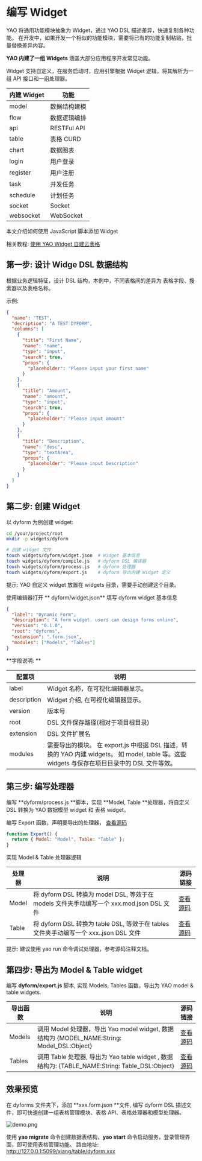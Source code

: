 # 编写 Widget

YAO 将通用功能模块抽象为 Widget，通过 YAO DSL 描述差异，快速复制各种功能。
在开发中，如果开发一个相似的功能模块，需要将已有的功能复制粘贴，批量替换差异内容。

**YAO 内建了一组 Widgets** 涵盖大部分应用程序开发常见功能。

Widget 支持自定义，在服务启动时，应用引擎根据 Widget 逻辑，将其解析为一组 API 接口和一组处理器。

| **内建 Widget** | **功能**     |
| --------------- | ------------ |
| model           | 数据结构建模 |
| flow            | 数据逻辑编排 |
| api             | RESTFul API  |
| table           | 表格 CURD    |
| chart           | 数据图表     |
| login           | 用户登录     |
| register        | 用户注册     |
| task            | 并发任务     |
| schedule        | 计划任务     |
| socket          | Socket       |
| websocket       | WebSocket    |

本文介绍如何使用 JavaScript 脚本添加 Widget

相关教程: [使用 YAO Widget 自建云表格](../教程/使用%20YAO%20Widget%20自建云表格.mdx)

## 第一步: 设计 Widge DSL 数据结构

根据业务逻辑特征，设计 DSL 结构，本例中，不同表格间的差异为 表格字段、搜索器以及表格名称。

示例:

```json
{
  "name": "TEST",
  "decription": "A TEST DYFORM",
  "columns": [
    {
      "title": "First Name",
      "name": "name",
      "type": "input",
      "search": true,
      "props": {
        "placeholder": "Please input your first name"
      }
    },
    {
      "title": "Amount",
      "name": "amount",
      "type": "input",
      "search": true,
      "props": {
        "placeholder": "Please input amount"
      }
    },
    {
      "title": "Description",
      "name": "desc",
      "type": "textArea",
      "props": {
        "placeholder": "Please input Description"
      }
    }
  ]
}
```

## 第二步: 创建 Widget

以 dyform 为例创建 widget:

```bash
cd /your/project/root
mkdir -p widgets/dyform

# 创建 widget 文件
touch widgets/dyform/widget.json  # Widget 基本信息
touch widgets/dyform/compile.js   # dyform DSL 编译器
touch widgets/dyform/process.js   # dyform 处理器
touch widgets/dyform/export.js    # dyform 导出内建 Widget 定义
```

提示: YAO 自定义 widget 放置在 widgets 目录，需要手动创建这个目录。

使用编辑器打开 ** dyform/widget.json** 填写 dyform widget 基本信息

```json
{
  "label": "Dynamic Form",
  "description": "A form widget. users can design forms online",
  "version": "0.1.0",
  "root": "dyforms",
  "extension": ".form.json",
  "modules": ["Models", "Tables"]
}
```

**字段说明: **

| **配置项**  | **说明**                                                                                                                                      |
| ----------- | --------------------------------------------------------------------------------------------------------------------------------------------- |
| label       | Widget 名称，在可视化编辑器显示。                                                                                                             |
| description | Widget 介绍, 在可视化编辑器显示。                                                                                                             |
| version     | 版本号                                                                                                                                        |
| root        | DSL 文件保存路径(相对于项目根目录)                                                                                                            |
| extension   | DSL 文件扩展名                                                                                                                                |
| modules     | 需要导出的模块。 在 export.js 中根据 DSL 描述，转换的 YAO 内建 widgets。 如 model, table 等。这些 widgets 与保存在项目目录中的 DSL 文件等效。 |

## 第三步: 编写处理器

编写 **dyform/process.js **脚本，实现 **Model, Table **处理器，将自定义 DSL 转换为 YAO 数据模型 widget 和 表格 widget。

编写 Export 函数，声明要导出的处理器， [查看源码](https://github.com/YaoApp/demo-widget/blob/main/widgets/dyform/process.js#L311)

```javascript
function Export() {
  return { Model: "Model", Table: "Table" };
}
```

实现 Model & Table 处理器逻辑

| **处理器** | **说明**                                                                                 | **源码链接**                                                                              |
| ---------- | ---------------------------------------------------------------------------------------- | ----------------------------------------------------------------------------------------- |
| Model      | 将 dyform DSL 转换为 model DSL, 等效于在 models 文件夹手动编写一个 xxx.mod.json DSL 文件 | [查看源码](https://github.com/YaoApp/demo-widget/blob/main/widgets/dyform/process.js#L11) |
| Table      | 将 dyform DSL 转换为 table DSL, 等效于在 tables 文件夹手动编写一个 xxx..json DSL 文件    | [查看源码](https://github.com/YaoApp/demo-widget/blob/main/widgets/dyform/process.js#L27) |

提示: 建议使用 yao run 命令调试处理器，参考源码注释文档。

## 第四步: 导出为 Model & Table widget

编写 **dyform/export.js** 脚本, 实现 Models, Tables 函数，导出为 YAO model & table widgets.

| **导出函数** | **说明**                                                                                       | **源码链接**                                                                             |
| ------------ | ---------------------------------------------------------------------------------------------- | ---------------------------------------------------------------------------------------- |
| Models       | 调用 Model 处理器，导出 Yao model widget, 数据结构为 {MODEL_NAME:String: Model_DSL:Object}     | [查看源码](https://github.com/YaoApp/demo-widget/blob/main/widgets/dyform/export.js#L10) |
| Tables       | 调用 Table 处理器, 导出为 Yao table widget , 数据结构为: {TABLE_NAME:String: Table_DSL:Object} | [查看源码](https://github.com/YaoApp/demo-widget/blob/main/widgets/dyform/export.js#L24) |

## 效果预览

在 dyforms 文件夹下，添加 **xxx.form.json **文件, 编写 dyform DSL 描述文件，即可快速创建一组表格管理模块、表格 API、表格处理器和模型处理器。

![demo.png](https://cdn.nlark.com/yuque/0/2022/png/140941/1659877660813-78a4bc8d-3cae-49e8-853b-747dc93a6475.png#clientId=u18c1f0ee-2107-4&crop=0&crop=0&crop=1&crop=1&from=ui&id=u09979746&margin=%5Bobject%20Object%5D&name=demo.png&originHeight=866&originWidth=2684&originalType=binary&ratio=1&rotation=0&showTitle=false&size=115349&status=done&style=none&taskId=u1ac7a2e8-5d4e-41a0-ac6a-ceb207ac58c&title=)

使用 **yao migrate** 命令创建数据表结构，**yao start** 命令启动服务，登录管理界面，即可使用表格管理功能。
路由地址: http://127.0.0.1:5099/xiang/table/dyform.xxx
